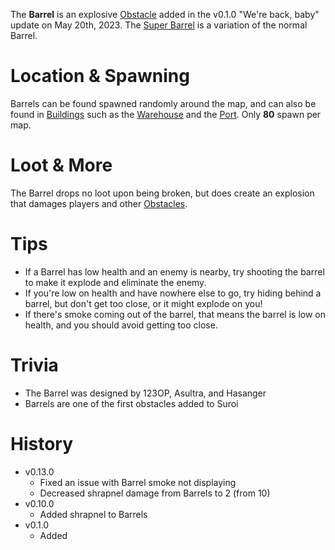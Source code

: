 The **Barrel** is an explosive [Obstacle](/obstacles) added in the v0.1.0 "We're back, baby" update on May 20th, 2023. The [Super Barrel](/obstacles/super_barrel) is a variation of the normal Barrel.

# Location & Spawning
Barrels can be found spawned randomly around the map, and can also be found in [Buildings](/buildings) such as the [Warehouse](/buildings/warehouse) and the [Port](/buildings/port). Only **80** spawn per map.

# Loot & More
The Barrel drops no loot upon being broken, but does create an explosion that damages players and other [Obstacles](/obstacles).

# Tips
- If a Barrel has low health and an enemy is nearby, try shooting the barrel to make it explode and eliminate the enemy.
- If you're low on health and have nowhere else to go, try hiding behind a barrel, but don't get too close, or it might explode on you!
- If there's smoke coming out of the barrel, that means the barrel is low on health, and you should avoid getting too close.

# Trivia
- The Barrel was designed by 123OP, Asultra, and Hasanger
- Barrels are one of the first obstacles added to Suroi

# History
- v0.13.0
  - Fixed an issue with Barrel smoke not displaying
  - Decreased shrapnel damage from Barrels to 2 (from 10)
- v0.10.0
  - Added shrapnel to Barrels
- v0.1.0
    - Added